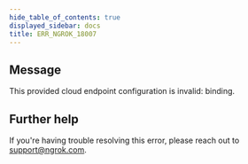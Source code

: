 ```yaml
---
hide_table_of_contents: true
displayed_sidebar: docs
title: ERR_NGROK_18007
---
```


## Message

This provided cloud endpoint configuration is invalid: binding.

<ErrorDetails />

## Further help

If you're having trouble resolving this error, please reach out to [support@ngrok.com](mailto:support@ngrok.com?subject=Help%20with%20ERR_NGROK_18007).
